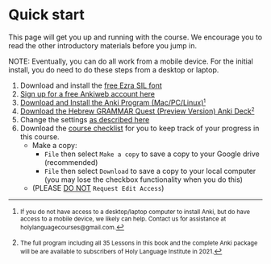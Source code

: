 # Quick start {.unnumbered #get_started}

This page will get you up and running with the course.  We encourage you to read the other introductory materials before you jump in.

NOTE: Eventually, you can do all work from a mobile device.  For the initial install, you do need to do these steps from a desktop or laptop. 

1. Download and install the [free Ezra SIL font](https://software.sil.org/downloads/r/ezra/EzraSIL-2.51.zip ){target="_blank"}
1. [Sign up for a free Ankiweb account here](https://ankiweb.net/account/register){target="_blank"}
1. [Download and Install the Anki Program (Mac/PC/Linux)](https://apps.ankiweb.net/){target="_blank"}<small>^[<small>If you do not have access to a desktop/laptop computer to install Anki, but do have access to a mobile device, we likely can help. Contact us for assistance at holylanguagecourses@gmail.com.</small>]</small>
1. [Download the Hebrew GRAMMAR Quest (Preview Version) Anki Deck](./images/Hebrew Grammar Quest PREVIEW.apkg){target="_blank"}<small>^[<small>The full program including all 35 Lessons in this book and the complete Anki package will be are available to subscribers of Holy Language Institute in 2021.</small>]</small>
1. Change the settings [as described here](#anki_settings)
1. Download the [course checklist](https://docs.google.com/spreadsheets/d/1t0C7JlygyUqgF_aQWbhq7h3s_VDn0VuvISJn5mp-LdE/edit?usp=sharing){target="_blank"} for you to keep track of your progress in this course.
    * Make a copy:
        * `File` then select `Make a copy` to save a copy to your Google drive (recommended)
        * `File` then select `Download` to save a copy to your local computer (you may lose the checkbox functionality when you do this)
    * (PLEASE <u>DO NOT</u> `Request Edit Access`)